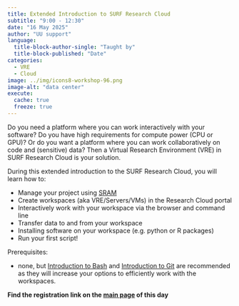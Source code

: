 ```yaml
---
title: Extended Introduction to SURF Research Cloud
subtitle: "9:00 - 12:30"
date: "16 May 2025"
author: "UU support"
language: 
  title-block-author-single: "Taught by"
  title-block-published: "Date"
categories:
  - VRE
  - Cloud
image: ../img/icons8-workshop-96.png
image-alt: "data center"
execute: 
  cache: true
  freeze: true
---
```


Do you need a platform where you can work interactively with your software? Do you have high requirements for compute power (CPU or GPU)? Or do you want a platform where you can work collaboratively on code and (sensitive) data? Then a Virtual Research Environment (VRE) in SURF Research Cloud is your solution.

During this extended introduction to the SURF Research Cloud, you will learn how to:

- Manage your project using [SRAM]()
- Create workspaces (aka VRE/Servers/VMs) in the Research Cloud portal
- Interactively work with your workspace via the browser and command line
- Transfer data to and from your workspace
- Installing software on your workspace (e.g. python or R packages)
- Run your first script!

Prerequisites:

- none, but [Introduction to Bash](./day-1.qmd) and [Introduction to Git](day-2.qmd) are recommended as they will increase your options to efficiently work with the workspaces.

**Find the registration link on the [main page](day-5.qmd) of this day**